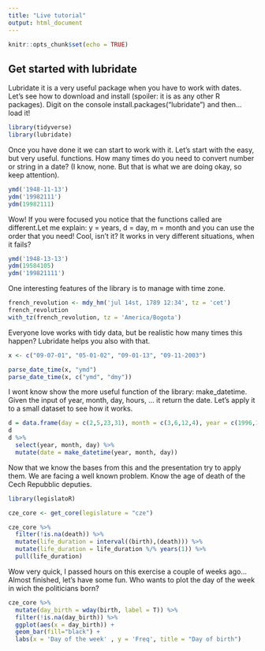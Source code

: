 ```yaml
---
title: "Live tutorial"
output: html_document
---
```


```r
knitr::opts_chunk$set(echo = TRUE)
```

## Get started with lubridate

Lubridate it is a very useful package when you have to work with dates. Let's see how to download and install (spoiler: it is as any other R packages).
Digit on the console install.packages("lubridate") and then... load it!

```r
library(tidyverse)
library(lubridate)

```

Once you have done it we can start to work with it. 
Let's start with the easy, but very useful. functions. How many times do you need to convert number or string in a date? (I know, none. But that is what we are doing okay, so keep attention).

```r

ymd('1948-11-13')
ydm('19982111') 
ydm(19982111)

```

Wow! If you were focused you notice that the functions called are different.Let me explain: y = years, d = day, m = month and you can use the order that you need! Cool, isn't it? It works in very different situations, when it fails?

```r

ymd('1948-13-13')
ydm(19584105)
ydm('199821111') 

```
One interesting features of the library is to manage with time zone.

```r
french_revolution <- mdy_hm('jul 14st, 1789 12:34', tz = 'cet')
french_revolution
with_tz(french_revolution, tz = 'America/Bogota')
```


Everyone love works with tidy data, but be realistic how many times this happen? Lubridate helps you also with that.

```r
x <- c("09-07-01", "05-01-02", "09-01-13", "09-11-2003")

parse_date_time(x, "ymd") 
parse_date_time(x, c("ymd", "dmy"))

```

I wont know show the more useful function of the library: make_datetime. Given the input of year, month, day, hours, ... it return the date. Let's apply it to a small dataset to see how it works.

```r

d = data.frame(day = c(2,5,23,31), month = c(3,6,12,4), year = c(1996,1998,2003,1345))
d
d %>% 
  select(year, month, day) %>% 
  mutate(date = make_datetime(year, month, day))


```

Now that we know the bases from this and the presentation try to apply them. We are facing a well known problem. Know the age of death of the Cech Repubblic deputies. 

```r
library(legislatoR)

cze_core <- get_core(legislature = "cze")

cze_core %>%
  filter(!is.na(death)) %>%
  mutate(life_duration = interval((birth),(death))) %>%
  mutate(life_duration = life_duration %/% years(1)) %>% 
  pull(life_duration)

```

Wow very quick, I passed hours on this exercise a couple of weeks ago... Almost finished, let's have some fun. Who wants to plot the day of the week in wich the politicians born?

```r

cze_core %>% 
  mutate(day_birth = wday(birth, label = T)) %>% 
  filter(!is.na(day_birth)) %>% 
  ggplot(aes(x = day_birth)) +
  geom_bar(fill="black") +
  labs(x = 'Day of the week' , y = 'Freq', title = "Day of birth")

```
